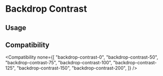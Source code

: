 
# Backdrop Contrast

## Usage

<Usage />

## Compatibility

<Compatibility
  none={[
    "backdrop-contrast-0",
    "backdrop-contrast-50",
    "backdrop-contrast-75",
    "backdrop-contrast-100",
    "backdrop-contrast-125",
    "backdrop-contrast-150",
    "backdrop-contrast-200",
  ]}
/>
